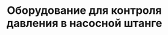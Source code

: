 ---
id: 4
title: "Оборудование для контроля давления в насосной штанге"
image : "./coiled-tubing-tools.png"
ready: true
---